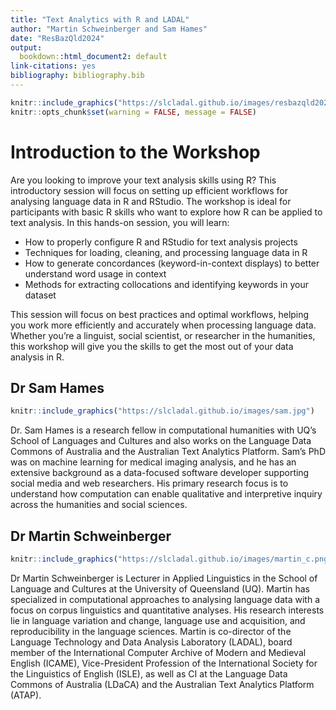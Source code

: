 ```yaml
---
title: "Text Analytics with R and LADAL"
author: "Martin Schweinberger and Sam Hames"
date: "ResBazQld2024"
output:
  bookdown::html_document2: default
link-citations: yes
bibliography: bibliography.bib
---
```



```r
knitr::include_graphics("https://slcladal.github.io/images/resbazqld2024.png")
knitr::opts_chunk$set(warning = FALSE, message = FALSE) 
```


# Introduction to the Workshop {-}


Are you looking to improve your text analysis skills using R? This introductory session will focus on setting up efficient workflows for analysing language data in R and RStudio. The workshop is ideal for participants with basic R skills who want to explore how R can be applied to text analysis. In this hands-on session, you will learn:

* How to properly configure R and RStudio for text analysis projects  
* Techniques for loading, cleaning, and processing language data in R  
* How to generate concordances (keyword-in-context displays) to better understand word usage in context  
* Methods for extracting collocations and identifying keywords in your dataset  

This session will focus on best practices and optimal workflows, helping you work more efficiently and accurately when processing language data. Whether you're a linguist, social scientist, or researcher in the humanities, this workshop will give you the skills to get the most out of your data analysis in R.

## Dr Sam Hames {-}

```r
knitr::include_graphics("https://slcladal.github.io/images/sam.jpg")
```

Dr. Sam Hames is a research fellow in computational humanities with UQ's School of Languages and Cultures and also works on the Language Data Commons of Australia and the Australian Text Analytics Platform. Sam's PhD was on machine learning for medical imaging analysis, and he has an extensive background as a data-focused software developer supporting social media and web researchers. His primary research focus is to understand how computation can enable qualitative and interpretive inquiry across the humanities and social sciences.

## Dr Martin Schweinberger {-}

```r
knitr::include_graphics("https://slcladal.github.io/images/martin_c.png")
```

Dr Martin Schweinberger is Lecturer in Applied Linguistics in the School of Language and Cultures at the University of Queensland (UQ). Martin has specialized in computational approaches to analysing language data with a focus on corpus linguistics and quantitative analyses. His research interests lie in language variation and change, language use and acquisition, and reproducibility in the language sciences. Martin is co-director of the Language Technology and Data Analysis Laboratory (LADAL), board member of the International Computer Archive of Modern and Medieval English (ICAME), Vice-President Profession of the International Society for the Linguistics of English (ISLE), as well as CI at the Language Data Commons of Australia (LDaCA) and the Australian Text Analytics Platform (ATAP).